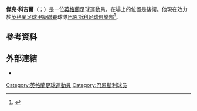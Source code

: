 '''傑克·科吉爾'''（{{lang-en|Jack Cowgill}}；{{bd|1997年|1月8日}}）是一位[[英格蘭|英格蘭]]足球運動員。在場上的位置是後衛。他現在效力於[[英格蘭足球甲級聯賽|英格蘭足球甲級聯賽]]球隊[[巴恩斯利足球俱樂部|巴恩斯利足球俱樂部]]<ref>{{cite web|title=Jack Cowgill Signs Professional Contract With Barnsley FC|url=http://www.barnsleyfc.co.uk/news/article/jack-cowgill-signs-professional-contract-with-barnsley-fc-1803662.aspx|website=Barnsley F.C|accessdate=8 January 2015|archive-date=2016-09-27|archive-url=https://web.archive.org/web/20160927015618/http://www.barnsleyfc.co.uk/news/article/jack-cowgill-signs-professional-contract-with-barnsley-fc-1803662.aspx|dead-url=no}}</ref>。
==參考資料==
{{Reflist}}

==外部連結==
*{{soccerbase|id=75857}}

{{DEFAULTSORT:Cowgill, Jack}}
[[Category:英格蘭足球運動員|Category:英格蘭足球運動員]]
[[Category:巴恩斯利球员|Category:巴恩斯利球员]]
{{Sport-bio-stub}}